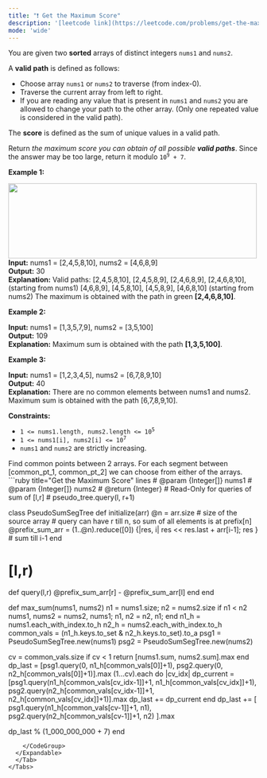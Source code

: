 ```yaml
---
title: "❗️ Get the Maximum Score"
description: '[leetcode link](https://leetcode.com/problems/get-the-maximum-score/description/)'
mode: 'wide'
---
```

<Tabs>
  <Tab title="Question" icon="circle-question" iconType="regular">
    <Card>
      <p>You are given two <strong>sorted</strong> arrays of distinct integers <code>nums1</code> and <code>nums2</code>.</p>  <p>A <strong>valid<strong><em> </em></strong>path</strong> is defined as follows:</p>  <ul>  <li>Choose array <code>nums1</code> or <code>nums2</code> to traverse (from index-0).</li>  <li>Traverse the current array from left to right.</li>  <li>If you are reading any value that is present in <code>nums1</code> and <code>nums2</code> you are allowed to change your path to the other array. (Only one repeated value is considered in the valid path).</li> </ul>  <p>The <strong>score</strong> is defined as the sum of unique values in a valid path.</p>  <p>Return <em>the maximum score you can obtain of all possible <strong>valid paths</strong></em>. Since the answer may be too large, return it modulo <code>10<sup>9</sup> + 7</code>.</p>   <p><strong class="example">Example 1:</strong></p> <img alt="" src="https://assets.leetcode.com/uploads/2020/07/16/sample_1_1893.png" style="width: 500px; height: 151px;" />  <strong>Input:</strong> nums1 = [2,4,5,8,10], nums2 = [4,6,8,9] <br/> <strong>Output:</strong> 30 <br/> <strong>Explanation:</strong> Valid paths: [2,4,5,8,10], [2,4,5,8,9], [2,4,6,8,9], [2,4,6,8,10],  (starting from nums1) [4,6,8,9], [4,5,8,10], [4,5,8,9], [4,6,8,10]    (starting from nums2) The maximum is obtained with the path in green <strong>[2,4,6,8,10]</strong>.   <p><strong class="example">Example 2:</strong></p>   <strong>Input:</strong> nums1 = [1,3,5,7,9], nums2 = [3,5,100] <br/> <strong>Output:</strong> 109 <br/> <strong>Explanation:</strong> Maximum sum is obtained with the path <strong>[1,3,5,100]</strong>.   <p><strong class="example">Example 3:</strong></p>   <strong>Input:</strong> nums1 = [1,2,3,4,5], nums2 = [6,7,8,9,10] <br/> <strong>Output:</strong> 40 <br/> <strong>Explanation:</strong> There are no common elements between nums1 and nums2. Maximum sum is obtained with the path [6,7,8,9,10].    <p><strong>Constraints:</strong></p>  <ul>  <li><code>1 &lt;= nums1.length, nums2.length &lt;= 10<sup>5</sup></code></li>  <li><code>1 &lt;= nums1[i], nums2[i] &lt;= 10<sup>7</sup></code></li>  <li><code>nums1</code> and <code>nums2</code> are strictly increasing.</li> </ul> 
    </Card>
  </Tab>
  <Tab title="Solution" icon="lightbulb" iconType="regular" >
    <Card>
      Find common points between 2 arrays. For each segment between [common_pt_1, common_pt_2] we can choose from either of the arrays.
</Card>
  <Expandable title="code">
    <CodeGroup dropdown>
```ruby title="Get the Maximum Score" lines
# @param {Integer[]} nums1
# @param {Integer[]} nums2
# @return {Integer}
# Read-Only for queries of sum of [l,r]
# pseudo_tree.query(l, r+1)

class PseudoSumSegTree
  def initialize(arr)
    @n = arr.size # size of the source array
    # query can have r till n, so sum of all elements is at prefix[n]
    @prefix_sum_arr = (1..@n).reduce([0]) {|res, i| res << res.last + arr[i-1]; res } # sum till i-1
  end
  
  # [l,r)
  def query(l,r)
    @prefix_sum_arr[r] - @prefix_sum_arr[l]
  end
end

def max_sum(nums1, nums2)
  n1 = nums1.size; n2 = nums2.size
  if n1 < n2
    nums1, nums2 = nums2, nums1; n1, n2 = n2, n1;
  end
  n1_h = nums1.each_with_index.to_h
  n2_h = nums2.each_with_index.to_h
  common_vals = (n1_h.keys.to_set & n2_h.keys.to_set).to_a
  psg1 = PseudoSumSegTree.new(nums1)
  psg2 = PseudoSumSegTree.new(nums2)

  cv = common_vals.size
  if cv < 1
    return [nums1.sum, nums2.sum].max
  end
  dp_last = [psg1.query(0, n1_h[common_vals[0]]+1), psg2.query(0, n2_h[common_vals[0]]+1)].max
  (1...cv).each do |cv_idx|
    dp_current = [psg1.query(n1_h[common_vals[cv_idx-1]]+1, n1_h[common_vals[cv_idx]]+1),
    psg2.query(n2_h[common_vals[cv_idx-1]]+1, n2_h[common_vals[cv_idx]]+1)].max
    dp_last += dp_current 
  end
  dp_last += [ psg1.query(n1_h[common_vals[cv-1]]+1, n1),  psg2.query(n2_h[common_vals[cv-1]]+1, n2)   ].max

  dp_last % (1_000_000_000 + 7)
end
```
    </CodeGroup>
  </Expandable>
  </Tab>
</Tabs>